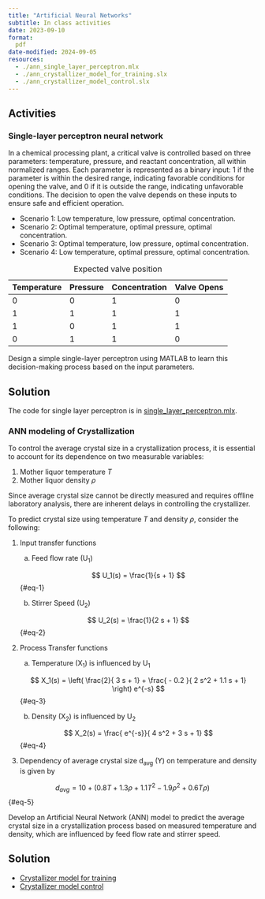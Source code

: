 ```yaml
---
title: "Artificial Neural Networks"
subtitle: In class activities
date: 2023-09-10
format:
  pdf
date-modified: 2024-09-05
resources:
  - ./ann_single_layer_perceptron.mlx
  - ./ann_crystallizer_model_for_training.slx
  - ./ann_crystallizer_model_control.slx
---
```


## Activities

### Single-layer perceptron neural network

In a chemical processing plant, a critical valve is controlled based on three
parameters: temperature, pressure, and reactant concentration, all within
normalized ranges. Each parameter is represented as a binary input: 1 if the
parameter is within the desired range, indicating favorable conditions for
opening the valve, and 0 if it is outside the range, indicating unfavorable
conditions. The decision to open the valve depends on these inputs to ensure
safe and efficient operation.


- Scenario 1: Low temperature, low pressure, optimal concentration.
- Scenario 2: Optimal temperature, optimal pressure, optimal concentration.
- Scenario 3: Optimal temperature, low pressure, optimal concentration.
- Scenario 4: Low temperature, optimal pressure, optimal concentration.

: Expected valve position 

| Temperature | Pressure  | Concentration | Valve Opens |
|-|-|-|-|
| 0 | 0 | 1 | 0 |
| 1 | 1 | 1 | 1 |
| 1 | 0 | 1 | 1 |
| 0 | 1 | 1 | 0 |

Design a simple single-layer perceptron using MATLAB to learn this
decision-making process based on the input parameters.

::: {.callout-tip collapse="true"}
## Solution

The code for single layer perceptron is in [single_layer_perceptron.mlx](./single_layer_perceptron.mlx).

:::

### ANN modeling of Crystallization

To control the average crystal size in a crystallization process, it is
essential to account for its dependence on two measurable variables:
 
1. Mother liquor temperature $T$
2. Mother liquor density $\rho$

Since average crystal size cannot be directly measured and requires offline
laboratory analysis, there are inherent delays in controlling the crystallizer.

To predict crystal size using temperature $T$ and density $\rho$, consider the
following:

1. Input transfer functions

	a. Feed flow rate (U~1~)

	$$ U_1(s) = \frac{1}{s + 1} $${#eq-1}

	b. Stirrer Speed (U~2~)
	
	$$ U_2(s) = \frac{1}{2 s + 1} $${#eq-2}
		
2. Process Transfer functions

	a. Temperature (X~1~) is influenced by U~1~
	
	$$ X_1(s) = \left( \frac{2}{ 3 s + 1} + \frac{ - 0.2 }{ 2 s^2 + 1.1 s + 1}
	\right) e^{-s} $${#eq-3}
		
	b. Density (X~2~) is influenced by U~2~
	
	$$ X_2(s) = \frac{ e^{-s}}{ 4 s^2 + 3 s + 1} $${#eq-4}
		
3. Dependency of average crystal size d~avg~ (Y) on temperature and density is given by

$$ d_{avg} = 10 + (0.8 T + 1.3 \rho + 1.1 T^2 - 1.9 \rho^2 + 0.6 T \rho) $${#eq-5}

Develop an Artificial Neural Network (ANN) model to predict the average crystal
size in a crystallization process based on measured temperature and density,
which are influenced by feed flow rate and stirrer speed.

::: {.callout-tip collapse="true"}
## Solution

* [Crystallizer model for training](./ann_crystallizer_model_for_training.slx)
* [Crystallizer model control](./ann_crystallizer_model_control.slx)

:::


